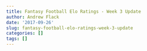 ```yaml
---
title: Fantasy Football Elo Ratings - Week 3 Update
author: Andrew Flack
date: '2017-09-26'
slug: fantasy-football-elo-ratings-week-3-update
categories: []
tags: []
---
```


